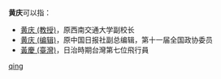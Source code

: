 '''黄庆'''可以指：
* [[黄庆_(教授)|黄庆 (教授)]]，原西南交通大学副校长
* [[黄庆_(编辑)|黄庆 (编辑)]]，原中国日报社副总编辑，第十一届全国政协委员
*[[黃慶_(臺灣)|黃慶 (臺灣)]]，日治時期台灣第七位飛行員

{{disambig}}

[[Category:二字黄姓人名消歧义|qing]]